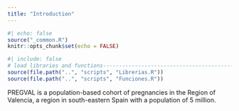 ```yaml
---
title: "Introduction"
---
```


```r
#| echo: false
source("_common.R")
knitr::opts_chunk$set(echo = FALSE)

```

```r
#| include: false
# load libraries and functions-----------------------------------------------
source(file.path("..", "scripts", "Librerias.R"))
source(file.path("..", "scripts", "Funciones.R"))

```

PREGVAL is a population-based cohort of pregnancies in the Region of Valencia, a region in south-eastern Spain with a population of 5 million.


<div class="tocify-extend-page" data-unique="tocify-extend-page" style="height: 0;"></div>
